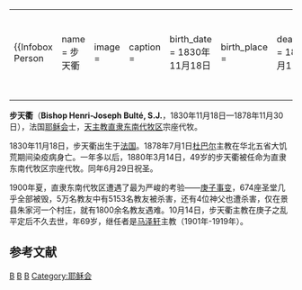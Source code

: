 {|align="right" 
|{{Infobox Person
| name   = 步天衢<br />{{lang|la|Bishop Henri-Joseph Bulté, S.J.}}
| image     = 
| caption  = 
| birth_date  = 1830年11月18日
| birth_place = {{FRA}}
| death_date  = 1878年7月1日
| death_place = 中国直隶[[献县|献县]]
| occupation  = 罗马天主教直隶东南代牧区宗座代牧
| spouse         = 无
| parents        = 
}}
|-
|}

'''步天衢'''（'''Bishop Henri-Joseph Bulté, S.J.'''，1830年11月18日—1878年11月30日），法国[[耶稣会|耶稣会]]士，[[天主教献县教区|天主教直隶东南代牧区]]宗座代牧。

1830年11月18日，步天衢出生于[[法国|法国]]。1878年7月1日[[杜巴尔|杜巴尔]]主教在华北五省大饥荒期间染疫病身亡。一年多以后，1880年3月14日，49岁的步天衢被任命为直隶东南代牧区宗座代牧。同年6月29日祝圣。

1900年夏，直隶东南代牧区遭遇了最为严峻的考验――[[庚子事变|庚子事变]]，674座圣堂几乎全部被毁，5万名教友中有5153名教友被杀害，还有4位神父也遭杀害，仅在景县朱家河一个村庄，就有1800余名教友遇难。10月14日，步天衢主教在庚子之乱平定后不久去世，年69岁，继任者是[[马泽轩|马泽轩]]主教（1901年-1919年）。


==参考文献==
<div class="references-small">
<references />
</div>

[[Category:1830年出生|B]]
[[Category:1878年逝世|B]]
[[Category:在华天主教传教士|B]]

[[Category:耶稣会|Category:耶稣会]]
